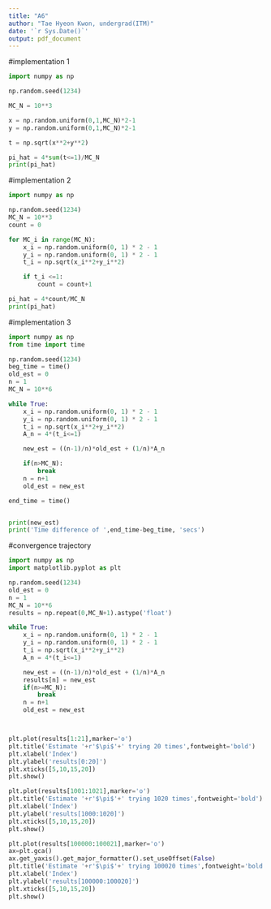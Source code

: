 ```yaml
---
title: "A6"
author: "Tae Hyeon Kwon, undergrad(ITM)"
date: '`r Sys.Date()`'
output: pdf_document
---
```


#implementation 1
```python

import numpy as np

np.random.seed(1234)

MC_N = 10**3

x = np.random.uniform(0,1,MC_N)*2-1
y = np.random.uniform(0,1,MC_N)*2-1

t = np.sqrt(x**2+y**2)

pi_hat = 4*sum(t<=1)/MC_N
print(pi_hat)
```
\newpage


#implementation 2
```python
import numpy as np

np.random.seed(1234)
MC_N = 10**3
count = 0

for MC_i in range(MC_N):
    x_i = np.random.uniform(0, 1) * 2 - 1
    y_i = np.random.uniform(0, 1) * 2 - 1
    t_i = np.sqrt(x_i**2+y_i**2)

    if t_i <=1:
        count = count+1

pi_hat = 4*count/MC_N
print(pi_hat)

```
\newpage


#implementation 3
```python

import numpy as np
from time import time

np.random.seed(1234)
beg_time = time()
old_est = 0
n = 1
MC_N = 10**6

while True:
    x_i = np.random.uniform(0, 1) * 2 - 1
    y_i = np.random.uniform(0, 1) * 2 - 1
    t_i = np.sqrt(x_i**2+y_i**2)
    A_n = 4*(t_i<=1)

    new_est = ((n-1)/n)*old_est + (1/n)*A_n

    if(n>MC_N):
        break
    n = n+1
    old_est = new_est

end_time = time()


print(new_est)
print('Time difference of ',end_time-beg_time, 'secs')


```

\newpage


#convergence trajectory
```python
import numpy as np
import matplotlib.pyplot as plt

np.random.seed(1234)
old_est = 0
n = 1
MC_N = 10**6
results = np.repeat(0,MC_N+1).astype('float')

while True:
    x_i = np.random.uniform(0, 1) * 2 - 1
    y_i = np.random.uniform(0, 1) * 2 - 1
    t_i = np.sqrt(x_i**2+y_i**2)
    A_n = 4*(t_i<=1)

    new_est = ((n-1)/n)*old_est + (1/n)*A_n
    results[n] = new_est
    if(n>=MC_N):
        break
    n = n+1
    old_est = new_est



plt.plot(results[1:21],marker='o')
plt.title('Estimate '+r'$\pi$'+' trying 20 times',fontweight='bold')
plt.xlabel('Index')
plt.ylabel('results[0:20]')
plt.xticks([5,10,15,20])
plt.show()

plt.plot(results[1001:1021],marker='o')
plt.title('Estimate '+r'$\pi$'+' trying 1020 times',fontweight='bold')
plt.xlabel('Index')
plt.ylabel('results[1000:1020]')
plt.xticks([5,10,15,20])
plt.show()

plt.plot(results[100000:100021],marker='o')
ax=plt.gca()
ax.get_yaxis().get_major_formatter().set_useOffset(False)
plt.title('Estimate '+r'$\pi$'+' trying 100020 times',fontweight='bold')
plt.xlabel('Index')
plt.ylabel('results[100000:100020]')
plt.xticks([5,10,15,20])
plt.show()



```

